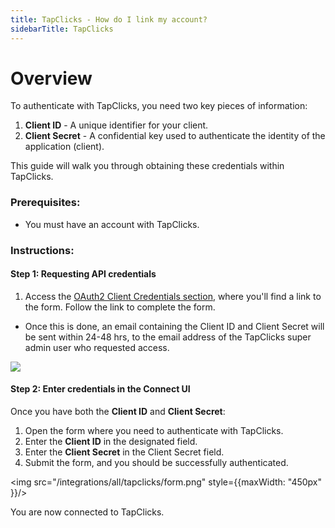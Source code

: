 ```yaml
---
title: TapClicks - How do I link my account?
sidebarTitle: TapClicks
---
```



# Overview

To authenticate with TapClicks, you need two key pieces of information:
1. **Client ID** - A unique identifier for your client.
2. **Client Secret** - A confidential key used to authenticate the identity of the application (client).

This guide will walk you through obtaining these credentials within TapClicks.

### Prerequisites:

- You must have an account with TapClicks.

### Instructions:

#### Step 1: Requesting API credentials
1. Access the [OAuth2 Client Credentials section](https://apidocs.tapclicks.com/v2/6.27/index.html#section/AUTHENTICATION/oAuth2ClientCredentials), where you'll find a link to the form. Follow the link to complete the form.

-   Once this is done, an email containing the Client ID and Client Secret will be sent within 24-48 hrs, to the email address of the TapClicks super admin user who requested access.

<img src="/integrations/all/tapclicks/request.png" />

#### Step 2: Enter credentials in the Connect UI

Once you have both the **Client ID** and **Client Secret**:
1. Open the form where you need to authenticate with TapClicks.
2. Enter the **Client ID** in the designated field.
3. Enter the **Client Secret** in the Client Secret field.
4. Submit the form, and you should be successfully authenticated.


<img src="/integrations/all/tapclicks/form.png" style={{maxWidth: "450px" }}/>

You are now connected to TapClicks.
 